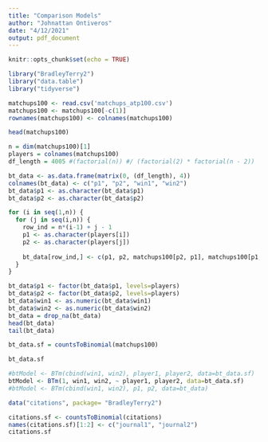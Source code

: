 ```yaml
---
title: "Comparison Models"
author: "Johnattan Ontiveros"
date: "4/12/2021"
output: pdf_document
---
```


```r
knitr::opts_chunk$set(echo = TRUE)
```

```r
library("BradleyTerry2")
library("data.table")
library("tidyverse")
```
```r
matchups100 <- read.csv('matchups_atp100.csv')
matchups100 <- matchups100[-c(1)]
rownames(matchups100) <- colnames(matchups100)

head(matchups100)
```
```r
n = dim(matchups100)[1]
players = colnames(matchups100)
df_length = 4005 #(factorial(n)) #/ (factorial(2) * factorial(n - 2))

bt_data <- as.data.frame(matrix(0, (df_length), 4))
colnames(bt_data) <- c("p1", "p2", "win1", "win2")
bt_data$p1 <- as.character(bt_data$p1)
bt_data$p2 <- as.character(bt_data$p2)

for (i in seq(1,n)) {
  for (j in seq(i,n)) {
    row_ind = n*(i-1) + j - 1
    p1 <- as.character(players[i])
    p2 <- as.character(players[j])
    
    bt_data[row_ind,] <- c(p1, p2, matchups100[p2, p1], matchups100[p1, p2])
  }
}

```

```r
bt_data$p1 <- factor(bt_data$p1, levels=players)
bt_data$p2 <- factor(bt_data$p2, levels=players)
bt_data$win1 <- as.numeric(bt_data$win1)
bt_data$win2 <- as.numeric(bt_data$win2)
bt_data = drop_na(bt_data)
head(bt_data)
tail(bt_data)
```
```r
bt_data.sf = countsToBinomial(matchups100)

bt_data.sf
```
```r
#btModel <- BTm(cbind(win1, win2), player1, player2, data=bt_data.sf)
btModel <- BTm(1, win1, win2, ~ player1, player2, data=bt_data.sf)
#btModel <- BTm(cbind(win1, win2), p1, p2, data=bt_data)
```

```r
data("citations", package= "BradleyTerry2")

citations.sf <- countsToBinomial(citations)
names(citations.sf)[1:2] <- c("journal1", "journal2")
citations.sf
```


